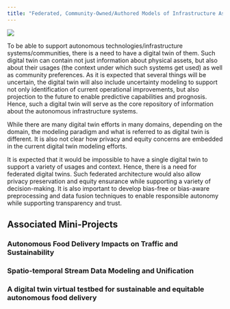 ```yaml
---
title: "Federated, Community-Owned/Authored Models of Infrastructure Assets"
---
```


![](figs/federated-twins.png)

To be able to support autonomous technologies/infrastructure systems/communities, there is a need to have a digital twin of them.  Such digital twin can contain not just information about physical assets, but also about their usages (the context under which such systems get used)  as well as community preferences.  As it is expected that several things will be uncertain, the digital twin will also include uncertainty modeling to support not only identification of current operational improvements, but also projection to the future to enable predictive capabilities and prognosis.  Hence, such a digital twin will serve as the core repository of information about the autonomous infrastructure systems.

While there are many digital twin efforts in many domains, depending on the domain, the modeling paradigm and what is referred to as digital twin is different.  It is also not clear how privacy and equity concerns are embedded in the current digital twin modeling efforts.  

It is expected that it would be impossible to have a single digital twin to support a variety of usages and context.  Hence, there is a need for federated digital twins.  Such federated architecture would also allow privacy preservation and equity ensurance while supporting a variety of decision-making.  It is also important to develop bias-free or bias-aware preprocessing and data fusion techniques to enable responsible autonomy while supporting transparency and trust.

## Associated Mini-Projects

### Autonomous Food Delivery Impacts on Traffic and Sustainability

### Spatio-temporal Stream Data Modeling and Unification

### A digital twin virtual testbed for sustainable and equitable autonomous food delivery
